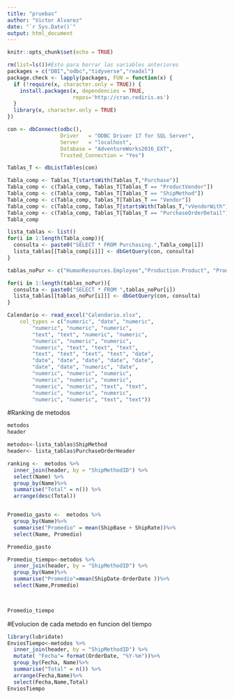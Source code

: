 ```yaml
---
title: "pruebas"
author: "Victor Alvarez"
date: "`r Sys.Date()`"
output: html_document
---
```


```r
knitr::opts_chunk$set(echo = TRUE)
```


```r
rm(list=ls())#Esto para borrar las variables anteriores
packages = c("DBI","odbc","tidyverse","readxl")
package.check <- lapply(packages, FUN = function(x) {
  if (!require(x, character.only = TRUE)) {
    install.packages(x, dependencies = TRUE,
                     repos='http://cran.rediris.es')
  }
  library(x, character.only = TRUE)
})
```


```r
con <- dbConnect(odbc(),
                 Driver   = "ODBC Driver 17 for SQL Server",  
                 Server   = "localhost",
                 Database = "AdventureWorks2016_EXT",
                 Trusted_Connection = "Yes")
```


```r
Tablas_T <- dbListTables(con)

Tabla_comp <- Tablas_T[startsWith(Tablas_T,"Purchase")]
Tabla_comp <- c(Tabla_comp, Tablas_T[Tablas_T == "ProductVendor"])
Tabla_comp <- c(Tabla_comp, Tablas_T[Tablas_T == "ShipMethod"])
Tabla_comp <- c(Tabla_comp, Tablas_T[Tablas_T == "Vendor"])
Tabla_comp <- c(Tabla_comp, Tablas_T[startsWith(Tablas_T,"vVendorWith")])
Tabla_comp <- c(Tabla_comp, Tablas_T[Tablas_T == "PurchaseOrderDetail"])
Tabla_comp 
```

```r
lista_tablas <- list()
for(i in 1:length(Tabla_comp)){
  consulta <- paste0("SELECT * FROM Purchasing.",Tabla_comp[i])
  lista_tablas[[Tabla_comp[i]]] <- dbGetQuery(con, consulta)
}
```

```r
tablas_noPur <- c("HumanResources.Employee","Production.Product", "Production.UnitMeasure", "Person.BusinessEntity")

for(i in 1:length(tablas_noPur)){
  consulta <- paste0("SELECT * FROM ",tablas_noPur[i])
  lista_tablas[[tablas_noPur[i]]] <- dbGetQuery(con, consulta)
}
```


```r
Calendario <- read_excel("Calendario.xlsx", 
    col_types = c("numeric", "date", "numeric", 
        "numeric", "numeric", "numeric", 
        "text", "text", "numeric", "numeric", 
        "numeric", "numeric", "numeric", 
        "numeric", "text", "text", "text", 
        "text", "text", "text", "text", "date", 
        "date", "date", "date", "date", "date", 
        "date", "date", "numeric", "date", 
        "numeric", "numeric", "numeric", 
        "numeric", "numeric", "numeric", 
        "numeric", "numeric", "text", "text", 
        "numeric", "numeric", "numeric", 
        "numeric", "numeric", "text", "text"))
```

 


#Ranking de metodos


```r
metodos
header

```



```r
metodos<-lista_tablas$ShipMethod
header<- lista_tablas$PurchaseOrderHeader 

ranking <-  metodos %>%
  inner_join(header, by = "ShipMethodID") %>%
  select(Name) %>%
  group_by(Name)%>%
  summarise("Total" = n()) %>%
  arrange(desc(Total))



```

 



```r
Promedio_gasto <-  metodos %>%  
  group_by(Name)%>%
  summarise("Promedio" = mean(ShipBase + ShipRate))%>%
  select(Name, Promedio)

Promedio_gasto
```


```r
Promedio_tiempo<-metodos %>%  
  inner_join(header, by = "ShipMethodID") %>%
  group_by(Name)%>%
  summarise("Promedio"=mean(ShipDate-OrderDate ))%>%
  select(Name,Promedio)
  


Promedio_tiempo
```

 #Evolucion de cada metodo en funcion del tiempo


```r
library(lubridate)
EnviosTiempo<-metodos %>%  
  inner_join(header, by = "ShipMethodID") %>%
  mutate( "Fecha"= format(OrderDate, "%Y-%m"))%>%
  group_by(Fecha, Name)%>%
  summarise("Total" = n()) %>%
  arrange(Fecha,Name)%>%
  select(Fecha,Name,Total)
EnviosTiempo 
```

 

